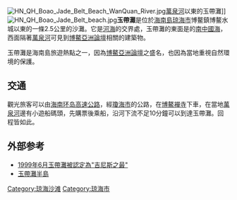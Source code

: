 [[File:HN_QH_Boao_Jade_Belt_Beach_WanQuan_River.jpg|thumb]][[萬泉河|萬泉河]]以東的玉帶灘]]
[[File:HN_QH_Boao_Jade_Belt_beach.jpg|thumb]]'''玉帶灘'''是位於[[海南島|海南島]][[琼海市|琼海市]]博鳌鎮博鳌水城以東的一條2.5公里的沙灘。它是[[河|河]][[海|海]]的交界處，玉帶灘的東面是的[[南中國海|南中國海]]，西面隔著[[萬泉河|萬泉河]]可見到[[博鰲亞洲論壇|博鰲亞洲論壇]]相關的建築物。

玉帶灘是海南島旅遊熱點之一，因為[[博鰲亞洲論壇|博鰲亞洲論壇]]之盛名，也因為當地重視自然環境的保護。

==交通==
觀光旅客可以由[[海南环岛高速公路|海南环岛高速公路]]，經[[瓊海市|瓊海市]]的公路，在[[博鰲襌寺|博鰲襌寺]]下車，在當地[[萬泉河|萬泉河]]邊有小遊船碼頭，先購票後乘船，沿河下流不足10分鐘可以到達玉帶灘。回程皆如此。

== 外部参考 ==
* [http://www.boao.net/jj/6.htm 1999年6月玉帶灘被認定為"吉尼斯之最"] {{Wayback|url=http://www.boao.net/jj/6.htm |date=20070103012912 }}
* [https://web.archive.org/web/20070311040451/http://www.soochina.cn/article/articleshow_.asp?ID=6461 玉帶灘半島]


{{haiNan-stub}}
{{scenery-stub}}

[[Category:琼海沙滩|Category:琼海沙滩]]
[[Category:琼海市|Category:琼海市]]